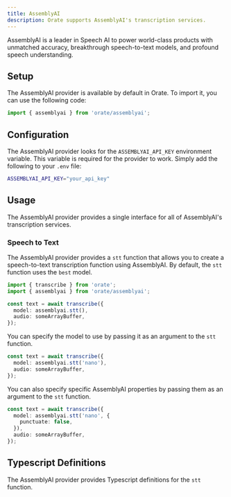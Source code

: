 ```yaml
---
title: AssemblyAI
description: Orate supports AssemblyAI's transcription services.
---
```



AssemblyAI is a leader in Speech AI to power world-class products with unmatched accuracy, breakthrough speech-to-text models, and profound speech understanding.

## Setup

The AssemblyAI provider is available by default in Orate. To import it, you can use the following code:

```ts
import { assemblyai } from 'orate/assemblyai';
```

## Configuration

The AssemblyAI provider looks for the `ASSEMBLYAI_API_KEY` environment variable. This variable is required for the provider to work. Simply add the following to your `.env` file:

```bash
ASSEMBLYAI_API_KEY="your_api_key"
```

## Usage

The AssemblyAI provider provides a single interface for all of AssemblyAI's transcription services.

### Speech to Text

The AssemblyAI provider provides a `stt` function that allows you to create a speech-to-text transcription function using AssemblyAI. By default, the `stt` function uses the `best` model.

```ts
import { transcribe } from 'orate';
import { assemblyai } from 'orate/assemblyai';

const text = await transcribe({
  model: assemblyai.stt(),
  audio: someArrayBuffer,
});
```

You can specify the model to use by passing it as an argument to the `stt` function.

```ts
const text = await transcribe({
  model: assemblyai.stt('nano'),
  audio: someArrayBuffer,
});
```

You can also specify specific AssemblyAI properties by passing them as an argument to the `stt` function.

```ts
const text = await transcribe({
  model: assemblyai.stt('nano', {
    punctuate: false,
  }),
  audio: someArrayBuffer,
});
```

## Typescript Definitions

The AssemblyAI provider provides Typescript definitions for the `stt` function.


